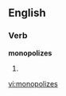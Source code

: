 
==English==

===Verb===
'''monopolizes'''

# {{third-person singular of|[[monopolize]]}}

[[vi:monopolizes]]